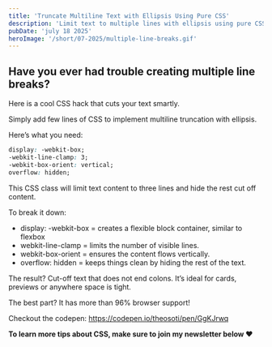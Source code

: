 ```yaml
---
title: 'Truncate Multiline Text with Ellipsis Using Pure CSS'
description: 'Limit text to multiple lines with ellipsis using pure CSS. Perfect for cards, previews, and tight layouts.'
pubDate: 'july 18 2025'
heroImage: '/short/07-2025/multiple-line-breaks.gif'
---
```



<Picture
  src="/short/07-2025/multiple-line-breaks.gif"
  alt="Text block showing multiline truncation with ellipsis using CSS -webkit-line-clamp and overflow: hidden"
  width="400"
  height="600"
  style="margin: 2em auto 1em auto; display: block; border: 4px solid var(--border)"
/>

## Have you ever had trouble creating multiple line breaks?

Here is a cool CSS hack that cuts your text smartly.

Simply add few lines of CSS to implement multiline truncation with ellipsis.

Here’s what you need:

```css
display: -webkit-box;
-webkit-line-clamp: 3;
-webkit-box-orient: vertical;
overflow: hidden;
```

This CSS class will limit text content to three lines and hide the rest cut off content.

To break it down:

- display: -webkit-box = creates a flexible block container, similar to flexbox
- webkit-line-clamp = limits the number of visible lines.
- webkit-box-orient = ensures the content flows vertically.
- overflow: hidden = keeps things clean by hiding the rest of the text.

The result? Cut-off text that does not end colons.
It’s ideal for cards, previews or anywhere space is tight.

The best part?
It has more than 96% browser support!

Checkout the codepen: https://codepen.io/theosoti/pen/GgKJrwq

**To learn more tips about CSS, make sure to join my newsletter below ❤️**
